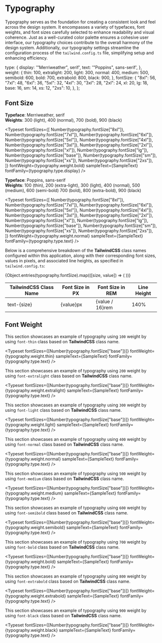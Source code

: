 
<Meta title="Style Guide/Typography" />

# Typography

Typography serves as the foundation for creating a consistent look and feel across the design system. It encompasses a variety of typefaces, font weights, and font sizes carefully selected to enhance readability and visual coherence. Just as a well-curated color palette ensures a cohesive user interface, our typography choices contribute to the overall harmony of the design system. Additionally, our typography settings streamline the configuration process of the `tailwind.config.ts` file, simplifying setup and enhancing efficiency.

  type: {
    display: '"Merriweather", serif',
    text: '"Poppins", sans-serif',
  },
  weight: {
    thin: 100,
    extralight: 200,
    light: 300,
    normal: 400,
    medium: 500,
    semibold: 600,
    bold: 700,
    extrabold: 800,
    black: 900,
  },
  fontSize: {
    "8xl": 56,
    "7xl": 48,
    "6xl": 36,
    "5xl": 32,
    "4xl": 30,
    "3xl": 28,
    "2xl": 24,
    xl: 20,
    lg: 18,
    base: 16,
    sm: 14,
    xs: 12,
    "2xs": 10,
  },
};


## Font Size

**Typeface**: Merriweather, serif<br />
**Weights**: 300 (light), 400 (normal), 700 (bold), 900 (black)

<Typeset
  fontSizes={[
    Number(typography.fontSize["8xl"]),
    Number(typography.fontSize["7xl"]),
    Number(typography.fontSize["6xl"]),
    Number(typography.fontSize["5xl"]),
    Number(typography.fontSize["4xl"]),
    Number(typography.fontSize["3xl"]),
    Number(typography.fontSize["2xl"]),
    Number(typography.fontSize["xl"]),
    Number(typography.fontSize["lg"]),
    Number(typography.fontSize["base"]),
    Number(typography.fontSize["sm"]),
    Number(typography.fontSize["xs"]),
    Number(typography.fontSize["2xs"]),
  ]}
  fontWeight={typography.weight.bold}
  sampleText={SampleText}
  fontFamily={typography.type.display}
/>

**Typeface**: Poppins, sans-serif<br />
**Weights**: 100 (thin), 200 (extra-light), 300 (light), 400 (normal), 500 (medium), 600 (semi-bold) 700 (bold), 800 (extra-bold), 900 (black)

<Typeset
  fontSizes={[
    Number(typography.fontSize["8xl"]),
    Number(typography.fontSize["7xl"]),
    Number(typography.fontSize["6xl"]),
    Number(typography.fontSize["5xl"]),
    Number(typography.fontSize["4xl"]),
    Number(typography.fontSize["3xl"]),
    Number(typography.fontSize["2xl"]),
    Number(typography.fontSize["xl"]),
    Number(typography.fontSize["lg"]),
    Number(typography.fontSize["base"]),
    Number(typography.fontSize["sm"]),
    Number(typography.fontSize["xs"]),
    Number(typography.fontSize["2xs"]),
  ]}
  fontWeight={typography.weight.normal}
  sampleText={SampleText}
  fontFamily={typography.type.text}
/>

Below is a comprehensive breakdown of the **TailwindCSS** class names configured within this application, along with their corresponding font sizes, values in pixels, and associated line heights, as specified in `tailwind.config.ts`:

<table>
  <thead>
    <tr>
      <th>TailwindCSS Class Name</th>
      <th>Font Size in PX</th>
      <th>Font Size in REM</th>
      <th>Line Height</th>
    </tr>
  </thead>
  <tbody>
    {Object.entries(typography.fontSize).map(([size, value]) => (
      <tr key={size}>
        <td>text-{size}</td>
        <td>{value}px</td>
        <td>{value / 16}rem</td>
        <td>140%</td>
      </tr>
    ))}
  </tbody>
</table>

## Font Weight

This section showcases an example of typography using `100` weight by using `font-thin` class based on **TailwindCSS** class name.

<Typeset
  fontSizes={[Number(typography.fontSize["base"])]}
  fontWeight={typography.weight.thin}
  sampleText={SampleText}
  fontFamily={typography.type.text}
/>

This section showcases an example of typography using `200` weight by using `font-extralight` class based on **TailwindCSS** class name.

<Typeset
  fontSizes={[Number(typography.fontSize["base"])]}
  fontWeight={typography.weight.extralight}
  sampleText={SampleText}
  fontFamily={typography.type.text}
/>

This section showcases an example of typography using `300` weight by using `font-light` class based on **TailwindCSS** class name.

<Typeset
  fontSizes={[Number(typography.fontSize["base"])]}
  fontWeight={typography.weight.light}
  sampleText={SampleText}
  fontFamily={typography.type.text}
/>

This section showcases an example of typography using `400` weight by using `font-normal` class based on **TailwindCSS** class name.

<Typeset
  fontSizes={[Number(typography.fontSize["base"])]}
  fontWeight={typography.weight.normal}
  sampleText={SampleText}
  fontFamily={typography.type.text}
/>

This section showcases an example of typography using `500` weight by using `font-medium` class based on **TailwindCSS** class name.

<Typeset
  fontSizes={[Number(typography.fontSize["base"])]}
  fontWeight={typography.weight.medium}
  sampleText={SampleText}
  fontFamily={typography.type.text}
/>

This section showcases an example of typography using `600` weight by using `font-semibold` class based on **TailwindCSS** class name.

<Typeset
  fontSizes={[Number(typography.fontSize["base"])]}
  fontWeight={typography.weight.semibold}
  sampleText={SampleText}
  fontFamily={typography.type.text}
/>

This section showcases an example of typography using `700` weight by using `font-bold` class based on **TailwindCSS** class name.

<Typeset
  fontSizes={[Number(typography.fontSize["base"])]}
  fontWeight={typography.weight.bold}
  sampleText={SampleText}
  fontFamily={typography.type.text}
/>

This section showcases an example of typography using `800` weight by using `font-extrabold` class based on **TailwindCSS** class name.

<Typeset
  fontSizes={[Number(typography.fontSize["base"])]}
  fontWeight={typography.weight.extrabold}
  sampleText={SampleText}
  fontFamily={typography.type.text}
/>

This section showcases an example of typography using `900` weight by using `font-black` class based on **TailwindCSS** class name.

<Typeset
  fontSizes={[Number(typography.fontSize["base"])]}
  fontWeight={typography.weight.black}
  sampleText={SampleText}
  fontFamily={typography.type.text}
/>
